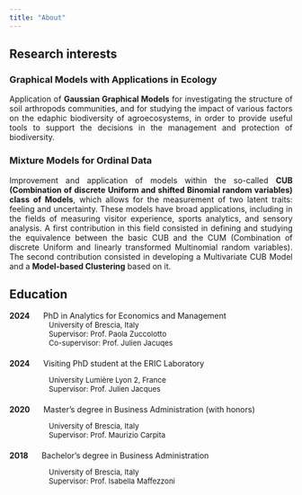 ```yaml
---
title: "About"
---
```

<div style="text-align: justify;">
<!-- I am a **Ph.D. student in Statistics** enrolled in the Analytics for Economics and Management program within the Department of Economics and Management of the University of Brescia, Italy. -->

## Research interests

### Graphical Models with Applications in Ecology

Application of **Gaussian Graphical Models** for investigating the structure of soil arthropods communities, and for studying the impact of various factors on the edaphic biodiversity of agroecosystems, in order to provide useful tools to support the decisions in the management and protection of biodiversity.

### Mixture Models for Ordinal Data

Improvement and application of models within the so-called **CUB (Combination of discrete Uniform and shifted Binomial random variables) class of Models**, which allows for the measurement of two latent traits: feeling and uncertainty. These models have broad applications, including in the fields of measuring visitor experience, sports analytics, and sensory analysis.
A first contribution in this field consisted in defining and studying the equivalence between the basic CUB and the CUM (Combination of discrete Uniform and linearly transformed Multinomial random variables). The second contribution consisted in developing a Multivariate CUB Model and a **Model-based Clustering** based on it.


## Education


**2024** <span style="margin-left: 20px;">PhD in Analytics for Economics and Management</span>
<p style="text-indent: 70px; margin: 0; font-size: 13px;">
    University of Brescia, Italy
</p>
<p style="text-indent: 70px; margin: 0; font-size: 13px;">
    Supervisor: Prof. Paola Zuccolotto
</p>
<p style="text-indent: 70px; margin: 0; font-size: 13px;">
    Co-supervisor: Prof. Julien Jacuqes
</p>

<!-- Aggiungi un paragrafo vuoto o uno spazio per separare i blocchi -->
<p style="margin: 20px 0;"></p>

**2024** <span style="margin-left: 20px;">Visiting PhD student at the ERIC Laboratory</span>
<p style="text-indent: 70px; margin-bottom: 0; font-size: 13px;">
    University Lumière Lyon 2, France
</p>
<p style="text-indent: 70px; margin-top: 0; font-size: 13px;">
    Supervisor: Prof. Julien Jacques
</p>

<p style="margin: 20px 0;"></p>

**2020** <span style="margin-left: 20px;">Master's degree in  Business Administration (with honors)</span>
<p style="text-indent: 70px; margin-bottom: 0;font-size: 13px;">
    University of Brescia, Italy
</p>
<p style="text-indent: 70px; margin-top: 0;font-size: 13px;">
    Supervisor: Prof. Maurizio Carpita
</p>

<p style="margin: 20px 0;"></p>

**2018** <span style="margin-left: 20px;">Bachelor’s degree in Business Administration</span>
<p style="text-indent: 70px; margin-bottom: 0;font-size: 13px;">
    University of Brescia, Italy
</p>
<p style="text-indent: 70px; margin-top: 0;font-size: 13px;">
    Supervisor: Prof. Isabella Maffezzoni
</p>

<div>